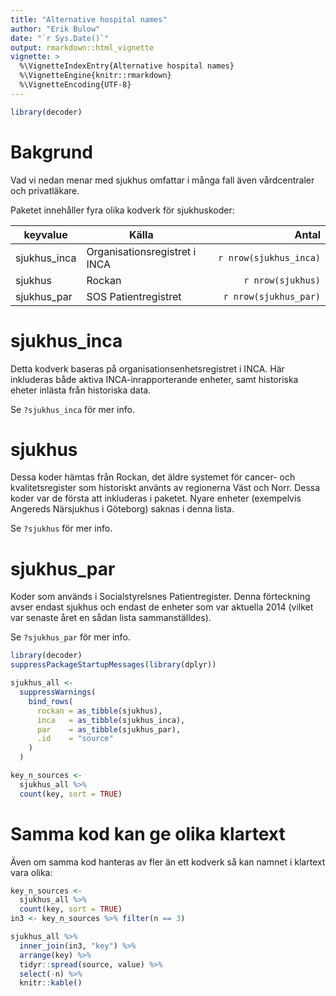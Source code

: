 ---
title: "Alternative hospital names"
author: "Erik Bulow"
date: "`r Sys.Date()`"
output: rmarkdown::html_vignette
vignette: >
  %\VignetteIndexEntry{Alternative hospital names}
  %\VignetteEngine{knitr::rmarkdown}
  %\VignetteEncoding{UTF-8}
---

```{r}
library(decoder)
```


# Bakgrund

Vad vi nedan menar med sjukhus omfattar i många fall även vårdcentraler och privatläkare. 

Paketet innehåller fyra olika kodverk för sjukhuskoder:

| keyvalue     |      Källa                    |  Antal                           |
|--------------|-------------------------------|---------------------------------:|
| sjukhus_inca | Organisationsregistret i INCA | `r nrow(sjukhus_inca)` |
| sjukhus      | Rockan                        | `r nrow(sjukhus)`      |
| sjukhus_par  | SOS Patientregistret          | `r nrow(sjukhus_par)`  |


# sjukhus_inca

Detta kodverk baseras på organisationsenhetsregistret i INCA. Här inkluderas både aktiva INCA-inrapporterande enheter, samt historiska eheter inlästa från historiska data.

Se `?sjukhus_inca` för mer info.

# sjukhus

Dessa koder hämtas från Rockan, det äldre systemet för cancer- och kvalitetsregister som historiskt använts av regionerna Väst och Norr.
Dessa koder var de första att inkluderas i paketet. Nyare enheter (exempelvis Angereds Närsjukhus i Göteborg) saknas i denna lista. 

Se `?sjukhus` för mer info.



# sjukhus_par

Koder som används i Socialstyrelsnes Patientregister. Denna förteckning avser endast sjukhus och endast de enheter som var aktuella 2014 (vilket var senaste året en sådan lista sammanställdes).

Se `?sjukhus_par` för mer info.



```{r, echo = FALSE, message=FALSE}
library(decoder)
suppressPackageStartupMessages(library(dplyr))

sjukhus_all <-
  suppressWarnings(
    bind_rows(
      rockan = as_tibble(sjukhus),
      inca   = as_tibble(sjukhus_inca),
      par    = as_tibble(sjukhus_par),
      .id    = "source"
    )
  )

key_n_sources <- 
  sjukhus_all %>% 
  count(key, sort = TRUE)
```


# Samma kod kan ge olika klartext

Även om samma kod hanteras av fler än ett kodverk så kan namnet i klartext vara olika:

```{r, echo = FALSE, message = FALSE}

key_n_sources <- 
  sjukhus_all %>% 
  count(key, sort = TRUE)
in3 <- key_n_sources %>% filter(n == 3)

sjukhus_all %>% 
  inner_join(in3, "key") %>% 
  arrange(key) %>% 
  tidyr::spread(source, value) %>% 
  select(-n) %>% 
  knitr::kable()
```

